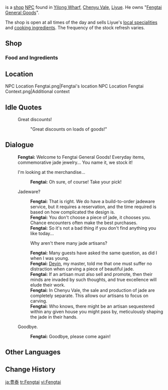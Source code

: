{{Meta
<!-- Remove this template after adding the missing info -->
|missing_NPC_profile  = yes
}}
{{Character Infobox
|type             = Open-World NPC
|image            = NPC Fengtai.png
|realname         = <!-- Optional, if different from in-game name -->
|deceased         = <!-- Past (for deceased prior to events of the game) or free response -->
|region           = Liyue
|location         = Liyue
|affiliation      = Fengtai General Goods
|title            = General Goods Store Owner

|ancestry         = <!-- Clan/family -->
|father           = 
|mother           = 
|spouse           = 
|sibling          = 
|child            = 
|relative         = 

|voiceEN          = 
|voiceCN          = 
|voiceJP          = 
}}
{{Lang|'''Fengtai'''|zh=丰泰|zh_rm=Fēngtài}} is a [[shop]] [[NPC]] found in [[Yilong Wharf]], [[Chenyu Vale]], [[Liyue]]. He owns "[[Fengtai General Goods]]".

The shop is open at all times of the day and sells Liyue's [[Local Specialty|local specialities]] and [[Cooking Ingredient|cooking ingredients]]. The frequency of the stock refresh varies.

==Shop==
===Food and Ingredients===
{{Shop/Header|note=Refreshes|total=1|vendor=Fengtai}}
{{Shop|Crab Roe|1125|10|note=Weekly|total=1}}
{{Shop|Chenyu Adeptea|240|10|note=Every 3 Days|total=1}}
{{Shop|Clearwater Jade|1000|5|note=Every 3 Days|total=1}}
{{Shop|Cor Lapis|1000|5|note=Every 3 Days|total=1}}
{{Shop|Noctilucous Jade|1000|5|note=Every 3 Days|total=1}}
{{Shop|Violetgrass|1000|5|note=Every 3 Days|total=1}}
{{Shop|Silk Flower|1000|5|note=Every 3 Days|total=1}}
{{Shop|Jueyun Chili|1000|5|note=Every 3 Days|total=1}}
{{Shop|Rice|100|100|note=Daily|total=1}}
{{Shop|Tofu|100|100|note=Daily|total=1}}
{{Shop/Footer|note=&#32;|total=63,650}}

==Location==
<gallery>
NPC Location Fengtai.png|Fengtai's location
NPC Location Fengtai Context.png|Additional context
</gallery>
<!--
==Profile==
''(To be added.)''

===Appearance===
''(To be added.)''

==Quests and Events==
{{Quests and Events}}
-->

==Idle Quotes==
{{Dialogue Start}}
: {{DIcon|Idle}} Great discounts!
:: {{A|VO Fengtai 01.ogg}} "Great discounts on loads of goods!"
{{Dialogue End}}

==Dialogue==
{{Dialogue Start}}
:'''Fengtai:''' Welcome to Fengtai General Goods! Everyday items, commemorative jade jewelry... You name it, we stock it!
:{{DIcon|Shop}} I'm looking at the merchandise...
::'''Fengtai:''' Oh sure, of course! Take your pick!
:{{DIcon}} Jadeware?
::'''Fengtai:''' That is right. We do have a build-to-order jadeware service, but it requires a reservation, and the time required is based on how complicated the design is.
::'''Fengtai:''' You don't choose a piece of jade, it chooses you. Chance encounters often make the best purchases.
::'''Fengtai:''' So it's not a bad thing if you don't find anything you like today...
::{{DIcon}} Why aren't there many jade artisans?
::'''Fengtai:''' Many guests have asked the same question, as did I when I was young.
::'''Fengtai:''' [[Deyin]], my master, told me that one must suffer no distraction when carving a piece of beautiful jade.
::'''Fengtai:''' If an artisan must also sell and promote, then their minds are invaded by such thoughts, and true excellence will elude their work.
::'''Fengtai:''' In Chenyu Vale, the sale and production of jade are completely separate. This allows our artisans to focus on carving.
::'''Fengtai:''' Who knows, there might be an artisan sequestered within any given house you might pass by, meticulously shaping the jade in their hands.
:{{DIcon}} Goodbye.
::'''Fengtai:''' Goodbye, please come again!
{{Dialogue End}}

==Other Languages==
{{Other Languages
|default_hidden = 1
|en       = Fengtai
|zhs      = 丰泰
|zhs_rm   = Fēngtài
|zht      = 豐泰
|zht_rm   = Fēngtài
|ja       = 豊泰
|ja_rm    = Houtai{{Assumed}}
|ko       = 봉태
|ko_rm    = 
|es       = Fengtai
|fr       = Fengtai
|ru       = Фэн Тай
|th       = Fengtai
|vi       = Fengtai
|de       = Fengtai
|id       = Fengtai
|pt       = Fengtai
|tr       = Fengtai
|it       = Fengtai
}}

==Change History==
{{Change History|4.4}}
<!--
==References==
{{Reflist}}
-->

[[ja:豊泰]]
[[tr:Fengtai]]
[[vi:Fengtai]]